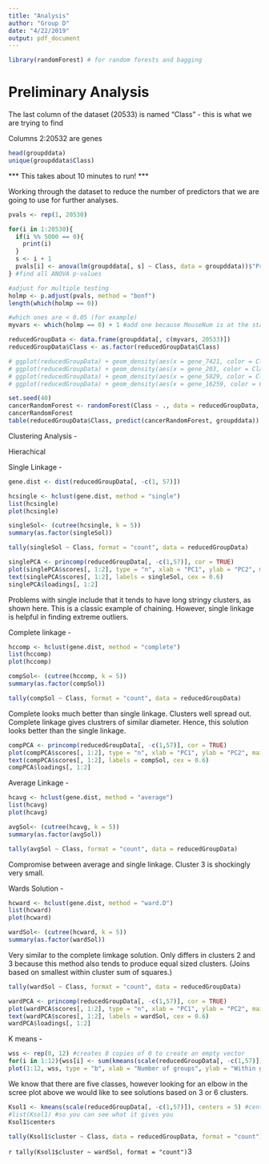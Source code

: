 ```yaml
---
title: "Analysis"
author: "Group D"
date: "4/22/2019"
output: pdf_document
---
```



```r
library(randomForest) # for random forests and bagging
```

# Preliminary Analysis

The last column of the dataset (20533) is named "Class" - this is what we are trying to find

Columns 2:20532 are genes

```r
head(groupddata)
unique(groupddata$Class)
```


*** This takes about 10 minutes to run! ***

Working through the dataset to reduce the number of predictors that we are going to use for further analyses.

```r
pvals <- rep(1, 20530)

for(i in 1:20530){
  if(i %% 5000 == 0){
    print(i)
  }
  s <- i + 1
  pvals[i] <- anova(lm(groupddata[, s] ~ Class, data = groupddata))$"Pr(>F)"[1]
} #find all ANOVA p-values

#adjust for multiple testing
holmp <- p.adjust(pvals, method = "bonf")
length(which(holmp == 0))

#which ones are < 0.05 (for example)
myvars <- which(holmp == 0) + 1 #add one because MouseNum is at the start and was skipped

reducedGroupData <- data.frame(groupddata[, c(myvars, 20533)])
reducedGroupData$Class <- as.factor(reducedGroupData$Class)

# ggplot(reducedGroupData) + geom_density(aes(x = gene_7421, color = Class))
# ggplot(reducedGroupData) + geom_density(aes(x = gene_203, color = Class))
# ggplot(reducedGroupData) + geom_density(aes(x = gene_5829, color = Class))
# ggplot(reducedGroupData) + geom_density(aes(x = gene_16259, color = Class))

```





```r
set.seed(40)
cancerRandomForest <- randomForest(Class ~ ., data = reducedGroupData, mtry = 10, ntree = 100, importance = T, proximity = T)
cancerRandomForest
table(reducedGroupData$Class, predict(cancerRandomForest, groupddata))
```



Clustering Analysis - 

Hierachical 

Single Linkage  - 

```r
gene.dist <- dist(reducedGroupData[, -c(1, 57)])
```

```r
hcsingle <- hclust(gene.dist, method = "single")
list(hcsingle)
plot(hcsingle)
```

```r
singleSol<- (cutree(hcsingle, k = 5))
summary(as.factor(singleSol))
```


```r
tally(singleSol ~ Class, format = "count", data = reducedGroupData)
```


```r
singlePCA <- princomp(reducedGroupData[, -c(1,57)], cor = TRUE)
plot(singlePCA$scores[, 1:2], type = "n", xlab = "PC1", ylab = "PC2", main = "Single Five cluster solution") #blank!
text(singlePCA$scores[, 1:2], labels = singleSol, cex = 0.6)
singlePCA$loadings[, 1:2]
```
Problems with single include that it tends to have long stringy clusters, as shown here. This is a classic example of chaining. However, single linkage is helpful in finding extreme outliers. 


Complete linkage - 

```r
hccomp <- hclust(gene.dist, method = "complete")
list(hccomp)
plot(hccomp)
```

```r
compSol<- (cutree(hccomp, k = 5))
summary(as.factor(compSol))
```

```r
tally(compSol ~ Class, format = "count", data = reducedGroupData)
```

Complete looks much better than single linkage. Clusters well spread out. Complete linkage gives clustrers of similar diameter. Hence, this solution looks better than the single linkage. 

```r
compPCA <- princomp(reducedGroupData[, -c(1,57)], cor = TRUE)
plot(compPCA$scores[, 1:2], type = "n", xlab = "PC1", ylab = "PC2", main = "Complete Linkage's Five cluster solution") #blank!
text(compPCA$scores[, 1:2], labels = compSol, cex = 0.6)
compPCA$loadings[, 1:2]
```

Average Linkage - 
```r
hcavg <- hclust(gene.dist, method = "average")
list(hcavg)
plot(hcavg)
```


```r
avgSol<- (cutree(hcavg, k = 5))
summary(as.factor(avgSol))
```


```r
tally(avgSol ~ Class, format = "count", data = reducedGroupData)
```
Compromise between average and single linkage. Cluster 3 is shockingly very small. 

Wards Solution - 

```r
hcward <- hclust(gene.dist, method = "ward.D")
list(hcward)
plot(hcward)
```

```r
wardSol<- (cutree(hcward, k = 5))
summary(as.factor(wardSol))
```
Very similar to the complete limkage solution. Only differs in clusters 2 and 3 because this method also tends to produce equal sized clusters. (Joins based on smallest within cluster sum of squares.)

```r
tally(wardSol ~ Class, format = "count", data = reducedGroupData)
```


```r
wardPCA <- princomp(reducedGroupData[, -c(1,57)], cor = TRUE)
plot(wardPCA$scores[, 1:2], type = "n", xlab = "PC1", ylab = "PC2", main = "Ward's Five cluster solution") #blank!
text(wardPCA$scores[, 1:2], labels = wardSol, cex = 0.6)
wardPCA$loadings[, 1:2]
```





K means - 

```r
wss <- rep(0, 12) #creates 8 copies of 0 to create an empty vector
for(i in 1:12){wss[i] <- sum(kmeans(scale(reducedGroupData[, -c(1,57)]), centers = i)$withinss)}                   
plot(1:12, wss, type = "b", xlab = "Number of groups", ylab = "Within groups sum of squares")
```

We know that there are five classes, however looking for an elbow in the scree plot above we would like to see solutions based on 3 or 6 clusters. 


```r
Ksol1 <- kmeans(scale(reducedGroupData[, -c(1,57)]), centers = 5) #centers is the # of clusters
#list(Ksol1) #so you can see what it gives you
Ksol1$centers
```

```r
tally(Ksol1$cluster ~ Class, data = reducedGroupData, format = "count")
```

```r
tally(Ksol1$cluster ~ wardSol, format = "count")
```3
